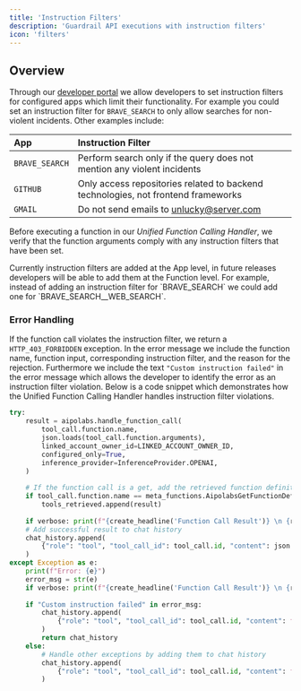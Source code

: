 ```yaml
---
title: 'Instruction Filters'
description: 'Guardrail API executions with instruction filters'
icon: 'filters'
---
```


## Overview

Through our [developer portal](https://platform.aci.dev) we allow developers to set instruction filters for configured apps which limit their functionality. For example you could set an instruction filter for `BRAVE_SEARCH` to only allow searches for non-violent incidents. Other examples include:

| App            |  Instruction Filter                                                                            |
| :------------- | :-------------------------------------------------------------------------------- |
| `BRAVE_SEARCH` | Perform search only if the query does not mention any violent incidents           |
| `GITHUB`       | Only access repositories related to backend technologies, not frontend frameworks |
| `GMAIL`        | Do not send emails to unlucky@server.com                                          |

Before executing a function in our *Unified Function Calling Handler*, we verify that the function arguments comply with any instruction filters that have been set.

<Note>
  Currently instruction filters are added at the App level, in future releases developers will be able to add them at the Function level. For example, instead of adding an instruction filter for `BRAVE_SEARCH` we could add one for `BRAVE_SEARCH__WEB_SEARCH`.
</Note>

### Error Handling

If the function call violates the instruction filter, we return a `HTTP_403_FORBIDDEN` exception. In the error message we include the function name, function input, corresponding instruction filter, and the reason for the rejection. Furthermore we include the text `"Custom instruction failed"` in the error message which allows the developer to identify the error as an instruction filter violation. Below is a code snippet which demonstrates how the Unified Function Calling Handler handles instruction filter violations.

```python
try:    
    result = aipolabs.handle_function_call(
        tool_call.function.name,
        json.loads(tool_call.function.arguments),
        linked_account_owner_id=LINKED_ACCOUNT_OWNER_ID,
        configured_only=True,
        inference_provider=InferenceProvider.OPENAI,
    )
    
    # If the function call is a get, add the retrieved function definition to the tools_retrieved
    if tool_call.function.name == meta_functions.AipolabsGetFunctionDefinition.NAME:
        tools_retrieved.append(result)
    
    if verbose: print(f"{create_headline('Function Call Result')} \n {result}")
    # Add successful result to chat history
    chat_history.append(
        {"role": "tool", "tool_call_id": tool_call.id, "content": json.dumps(result)}
    )
except Exception as e:
    print(f"Error: {e}")
    error_msg = str(e)
    if verbose: print(f"{create_headline('Function Call Result')} \n {result}")
    
    if "Custom instruction failed" in error_msg:
        chat_history.append(
            {"role": "tool", "tool_call_id": tool_call.id, "content": f"The function call was rejected: {error_msg}"}
        )
        return chat_history
    else:
        # Handle other exceptions by adding them to chat history
        chat_history.append(
            {"role": "tool", "tool_call_id": tool_call.id, "content": f"An error occurred: {str(e)}"}
        )
```
